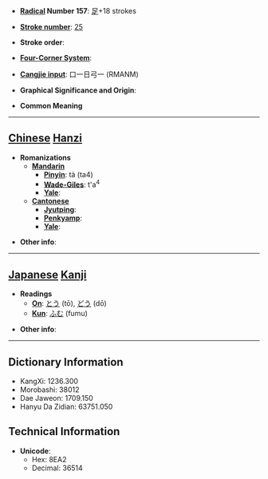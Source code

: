 * '''[[Wiktionary:Chinese radical index| Radical]] Number 157''': [[Wiktionary:Chinese radical index 足|足]]+18 strokes

* '''[[Wiktionary:Chinese total strokes index|Stroke number]]''': [[Wiktionary:Chinese total strokes index 25|25]]

* '''Stroke order''': 

* '''[[Wiktionary:Chinese four corner index|Four-Corner System]]''': 

* '''[[Wiktionary:Chinese Cangjie index|Cangjie input]]''': 口一日弓一 (RMANM)

* '''Graphical Significance and Origin''': 

* '''Common Meaning'''

----

== [[Chinese]] [[Hanzi]] ==

* '''Romanizations'''
** '''[[Mandarin]]'''
*** '''[[Pinyin]]''': tà (ta4)
*** '''[[Wade-Giles]]''': t'a<sup>4</sup>
*** '''[[Yale]]''': 
** '''[[Cantonese]]'''
*** '''[[Jyutping]]''':
*** '''[[Penkyamp]]''': 
*** '''[[Yale]]''': 

* '''Other info''': 

----

== [[Japanese]] [[Kanji]] ==

* '''Readings'''
** '''[[On]]''': [[とう]] (tō), [[どう]] (dō)
** '''[[Kun]]''': [[ふむ]] (fumu)

* '''Other info''':  

----

== Dictionary Information ==

* KangXi: 1236.300
* Morobashi: 38012
* Dae Jaweon: 1709.150
* Hanyu Da Zidian: 63751.050

== Technical Information ==

* '''Unicode''':
** Hex: 8EA2
** Decimal: 36514